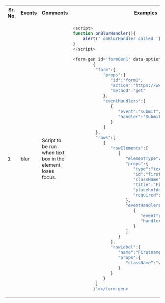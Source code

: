 <table>

<tr>
<th>Sr. No.</th>
<th>Events</th>
<th>Comments</th>
<th width="450px">Examples</th>
</tr>

<tr>
<td>1</td>
<td>blur</td>
<td>Script to be run when text box in the element loses focus.</td>
<td>

```javascript
<script>
function onBlurHandler(){
    alert(' onBlurHandler called ');
}
</script>

<form-gen id='formGen1' data-options='
        {
         "form":{
            "props":{
               "id":"form1",
               "action":"https://www.fintellix.com",
               "method":"get"
            },
            "eventHandlers":[
               {
                  "event":"submit",
                  "handler":"SubmitForm"
               }
            ]
         },
         "rows":[
            {
               "rowElements":[
                  {
                     "elementType":"input",
                     "props":{
                        "type":"text",
                        "id":"firstname",
                        "className":"my-firstname-class",
                        "title":"Firstname",
                        "placeholder":"Your input",
                        "required":"required"
                     },
                     "eventHandlers":[
                        {
                           "event":"blur",
                           "handler":"onBlurHandler"
                        }
                     ]
                  }
               ],
               "rowLabel":{
                  "name":"Firstname",
                  "props":{
                     "className":"vs-body-regular-primary"
                  }
               }
            }
         ]
        }'></form-gen>

```
</td>
</tr>

</table>